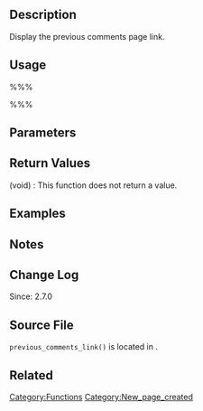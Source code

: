 {{Languages|
{{en|Function Reference/previous_comments_link}}
{{it|Riferimento funzioni/previous_comments_link}}
}}

== Description ==
Display the previous comments page link. 

== Usage ==
%%%<?php previous_comments_link( $label ) ?>%%%

== Parameters ==
{{Parameter|$label|string|Label for comments link text.|optional|&#39;&#39;}}

== Return Values ==
; (void) : This function does not return a value.

== Examples ==
<!-- Need creative examples. Feel free to link to external examples. -->

== Notes ==

== Change Log ==
Since: 2.7.0

== Source File ==

<tt>previous_comments_link()</tt> is located in {{Trac|wp-includes/link-template.php}}.

== Related ==
<!--
    To Do:
    Need to find related functions.
    Need to create groups of functions and create templates to add them to a page quickly.
    Some functions may be related to many groups of functions.
-->

{{Tag Footer}}

[[Category:Functions]]
[[Category:New_page_created]]